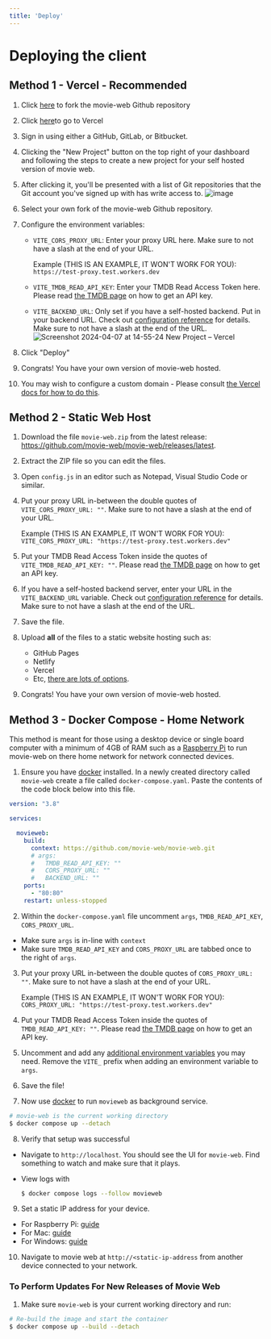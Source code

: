 ```yaml
---
title: 'Deploy'
---
```


# Deploying the client

## Method 1 - Vercel - Recommended

1. Click [here](https://github.com/movie-web/movie-web/fork) to fork the movie-web Github repository
1. Click [here](https://vercel.com/)to go to Vercel
1. Sign in using either a GitHub, GitLab, or Bitbucket.
1. Clicking the "New Project" button on the top right of your dashboard and following the steps to create a new project for your self hosted version of movie web.
1. After clicking it, you'll be presented with a list of Git repositories that the Git account you've signed up with has write access to. 
![image](https://github.com/movie-web/docs/assets/115524074/f0186018-4499-4c29-9d04-f6c421811704)
1. Select your own fork of the movie-web Github repository.
1. Configure the environment variables:

   - `VITE_CORS_PROXY_URL`: Enter your proxy URL here. Make sure to not have a slash at the end of your URL.

     Example (THIS IS AN EXAMPLE, IT WON'T WORK FOR YOU): `https://test-proxy.test.workers.dev`

   - `VITE_TMDB_READ_API_KEY`: Enter your TMDB Read Access Token here. Please read [the TMDB page](./tmdb.mdx) on how to get an API key.

   - `VITE_BACKEND_URL`: Only set if you have a self-hosted backend. Put in your backend URL. Check out [configuration reference](../client/configuration.mdx) for details. Make sure to not have a slash at the end of the URL.
![Screenshot 2024-04-07 at 14-55-24 New Project – Vercel](https://github.com/movie-web/docs/assets/115524074/a584ac1d-6e15-4618-8bb2-988985def3e0)
1. Click "Deploy"
1. Congrats! You have your own version of movie-web hosted.
1. You may wish to configure a custom domain - Please consult [the Vercel docs for how to do this](https://vercel.com/docs/getting-started-with-vercel/domains).

## Method 2 - Static Web Host

1. Download the file `movie-web.zip` from the latest release: https://github.com/movie-web/movie-web/releases/latest.
2. Extract the ZIP file so you can edit the files.
3. Open `config.js` in an editor such as Notepad, Visual Studio Code or similar.
4. Put your proxy URL in-between the double quotes of `VITE_CORS_PROXY_URL: ""`. Make sure to not have a slash at the end of your URL.

   Example (THIS IS AN EXAMPLE, IT WON'T WORK FOR YOU): `VITE_CORS_PROXY_URL: "https://test-proxy.test.workers.dev"`

5. Put your TMDB Read Access Token inside the quotes of `VITE_TMDB_READ_API_KEY: ""`. Please read [the TMDB page](./tmdb.mdx) on how to get an API key.
6. If you have a self-hosted backend server, enter your URL in the `VITE_BACKEND_URL` variable. Check out [configuration reference](../client/configuration.mdx) for details. Make sure to not have a slash at the end of the URL.
7. Save the file.
8. Upload **all** of the files to a static website hosting such as:
   - GitHub Pages
   - Netlify
   - Vercel
   - Etc, [there are lots of options](https://www.staticwebsitehosting.org/).
9. Congrats! You have your own version of movie-web hosted.

## Method 3 - Docker Compose - Home Network

This method is meant for those using a desktop device or single board computer with a minimum of 4GB of RAM such as a [Raspberry Pi](https://www.raspberrypi.com/) to run movie-web on there home network for network connected devices.

1. Ensure you have [docker](https://docs.docker.com/get-docker/) installed. In a newly created directory called `movie-web` create a file called `docker-compose.yaml`. Paste the contents of the code block below into this file.

```yaml
version: "3.8"

services:

  movieweb:
    build:
      context: https://github.com/movie-web/movie-web.git
      # args:
      #   TMDB_READ_API_KEY: ""
      #   CORS_PROXY_URL: ""
      #   BACKEND_URL: ""
    ports:
      - "80:80"
    restart: unless-stopped
```

2. Within the `docker-compose.yaml` file uncomment `args`, `TMDB_READ_API_KEY`, `CORS_PROXY_URL`. 
- Make sure `args` is in-line with `context` 
- Make sure `TMDB_READ_API_KEY` and `CORS_PROXY_URL` are tabbed once to the right of `args`.
3. Put your proxy URL in-between the double quotes of `CORS_PROXY_URL: ""`. Make sure to not have a slash at the end of your URL. 

   Example (THIS IS AN EXAMPLE, IT WON'T WORK FOR YOU): `CORS_PROXY_URL: "https://test-proxy.test.workers.dev"`

4. Put your TMDB Read Access Token inside the quotes of `TMDB_READ_API_KEY: ""`. Please read [the TMDB page](./tmdb.mdx) on how to get an API key.
5. Uncomment and add any [additional environment variables](configuration.mdx) you may need. Remove the `VITE_` prefix when adding an environment variable to `args`.
6. Save the file!
7. Now use [docker](https://docs.docker.com/get-docker/) to run `movieweb` as background service.

```bash
# movie-web is the current working directory
$ docker compose up --detach
```

8. Verify that setup was successful
- Navigate to `http://localhost`. You should see the UI for `movie-web`. Find something to watch and make sure that it plays. 
- View logs with

   ```bash
   $ docker compose logs --follow movieweb
   ```

9. Set a static IP address for your device.
- For Raspberry Pi: [guide](https://www.makeuseof.com/raspberry-pi-set-static-ip/)
- For Mac: [guide](https://www.macinstruct.com/tutorials/how-to-set-a-static-ip-address-on-a-mac/)
- For Windows: [guide](https://www.pcmag.com/how-to/how-to-set-up-a-static-ip-address)

10. Navigate to movie web at `http://<static-ip-address` from another device connected to your network.

### To Perform Updates For New Releases of Movie Web

1. Make sure `movie-web` is your current working directory and run:

```bash
# Re-build the image and start the container
$ docker compose up --build --detach
```
